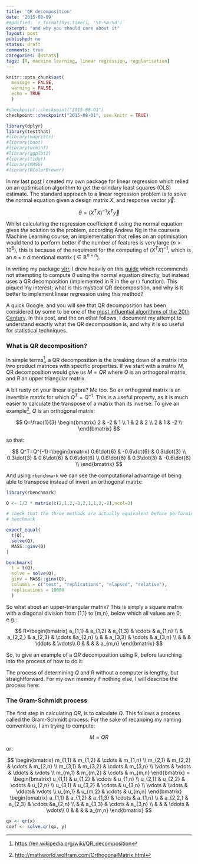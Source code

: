 ```yaml
---
title: 'QR decomposition'
date: '2015-08-09'
#modified: `r format(Sys.time(), '%Y-%m-%d')`
excerpt: "and why you should care about it"
layout: post
published: no
status: draft
comments: true
categories: [Rstats]
tags: [R, machine learning, linear regression, regularisation]
---
```



```r

knitr::opts_chunk$set(
  message = FALSE, 
  warning = FALSE, 
  echo = TRUE
  )

#checkpoint::checkpoint("2015-08-01")
checkpoint::checkpoint("2015-08-01", use.knitr = TRUE)

library(dplyr)
library(testthat)
#library(magrittr)
#library(boot)
#library(ucminf)
#library(ggplot2)
#library(tidyr)
#library(MASS)
#library(RColorBrewer)

```

In my last [post](../R_classes/) I created my own package for linear regression which relied on an optimisation algorithm to get the orindary least squares (OLS) estimate. The standard approach to a linear regression problem is to solve the normal equation given a design matrix $X$, and response vector $\vec{y}$:

$$\theta=(X^TX)^{-1}X^T\vec{y}$$

Whilst calculating the regression coefficient $\theta$ using the normal equation gives *the* solution to the problem, according Andrew Ng in the coursera Machine Learning course, an implementation that relies on an optimisation would tend to perform better if the number of features is very large ($n>10^6$), this is because of the requiment for the computing of $(X^TX)^{-1}$, which is an $n \times n$ dimentional matrix ($\in\mathbb{R}^{n \times n}$).

In writing my package [vlrr](https://github.com/ivyleavedtoadflax/vlrr), I drew heavily on this [guide](https://cran.r-project.org/doc/contrib/Leisch-CreatingPackages.pdf) which recommends not attempting to compute $\theta$ using the normal equation directly, but instead uses a QR decomposition (implemented in R in the `qr()` function). This piqued my interest; what is this mystical QR decomposition, and why is it better to implement linear regression using this method?

A quick Google, and you will see that QR decomposition has been considered by some to be one of the [most influential algorithms of the 20th Century](http://www.siam.org/pdf/news/637.pdf). In this post, and the on ethat follows, I document my attempt to understand exactly what the QR decomposition is, and why it is so useful for statistical techniques.

### What is QR decomposition?

In simple terms[^1], a QR decomposition is the breaking down of a matrix into two product matrices with specific properties. If we start with a matrix $M$, QR decomposition would give us $M=QR$ where $Q$ is an orthogonal matrix, and $R$ an upper triangular matrix.

[^1]: [https://en.wikipedia.org/wiki/QR_decomposition](https://en.wikipedia.org/wiki/QR_decomposition)

A bit rusty on your linear algebra? Me too. So an orthogonal matrix is an invertible matrix for which $Q^T=Q^{-1}$. This is a useful property, as it is much easier to calculate the transpose of a matrix than its inverse. To give an example[^2], $Q$ is an orthogonal matrix:

[^2]: [http://mathworld.wolfram.com/OrthogonalMatrix.html](http://mathworld.wolfram.com/OrthogonalMatrix.html)

$$
Q=\frac{1}{3}
\begin{bmatrix}
2 & -2 & 1 \\
1 & 2 & 2 \\
2 & 1 & -2 \\
\end{bmatrix}
$$

so that:

$$
Q^T=Q^{-1}=\begin{bmatrix}
0.6\dot{6} & -0.6\dot{6} & 0.3\dot{3} \\
0.3\dot{3} & 0.6\dot{6} & 0.6\dot{6} \\
0.6\dot{6} & 0.3\dot{3} & -0.6\dot{6} \\
\end{bmatrix}
$$

And using `rbenchmark` we can see the computational advantage of being able to transpose instead of invert an orthogonal matrix:

```r

library(rbenchmark)

Q <- 1/3 * matrix(c(2,1,2,-2,2,1,1,2,-2),ncol=3)

# check that the three methods are actually equivalent before performing
# benchmark

expect_equal(
  t(Q),
  solve(Q),
  MASS::ginv(Q)
)

benchmark(
  t = t(Q),
  solve = solve(Q),
  ginv = MASS::ginv(Q),
  columns = c("test", "replications", "elapsed", "relative"),
  replications = 10000
  )

```

So what about an upper-triangular matrix? This is simply a square matrix with a diagonal division from \{1,1\} to \{m,n\}, below which all values are $0$; e.g.:

$$
R=\begin{bmatrix}
a_{1,1} & a_{1,2} & a_{1,3} & \cdots & a_{1,n} \\
 & a_{2,2,} & a_{2,3} & \cdots &a_{2,n} \\
 &  & a_{3,3} & \cdots & a_{3,n} \\
 &  &  & \ddots & \vdots\\
0 &  &  &  & a_{m,n}
\end{bmatrix}
$$

So, to give an example of a $QR$ decomposition using R, before launching into the process of how to do it:




The process of determining $Q$ and $R$ without a computer is lengthy, but straightforward. For my own memory if nothing else, I will describe the process here:

### The Gram-Schmidt process

The first step in calculating $QR$, is to calculate $Q$. This follows a process called the Gram-Schmidt process. For the sake of recapping my naming conventions, I am trying to compute:

$$
M=QR
$$

or:

$$
\begin{bmatrix}
m_{1,1} & m_{1,2} & \cdots & m_{1,n} \\
m_{2,1} & m_{2,2} & \cdots & m_{2,n} \\
m_{3,1} & m_{3,2} & \cdots & m_{3,n} \\
\vdots & \vdots & \ddots & \vdots \\
m_{m,1} & m_{m,2} & \cdots & m_{m,n}
\end{bmatrix} = 
\begin{bmatrix}
u_{1,1} & u_{1,2} & \cdots & u_{1,n} \\
u_{2,1} & u_{2,2} & \cdots & u_{2,n} \\
u_{3,1} & u_{3,2} & \cdots & u_{3,n} \\
\vdots & \vdots & \ddots& \vdots \\
u_{m,1} & u_{m,2} & \cdots & u_{m,n}
\end{bmatrix}
\begin{bmatrix}
a_{1,1} & a_{1,2} & a_{1,3} & \cdots & a_{1,n} \\
 & a_{2,2,} & a_{2,3} & \cdots &a_{2,n} \\
 &  & a_{3,3} & \cdots & a_{3,n} \\
 &  &  & \ddots & \vdots\\
0 &  &  &  & a_{m,n}
\end{bmatrix}
$$



```r
qx <- qr(x)
coef <- solve.qr(qx, y)
```
